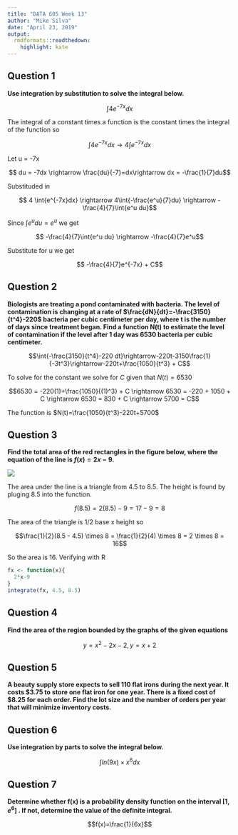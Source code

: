 ```yaml
---
title: "DATA 605 Week 13"
author: "Mike Silva"
date: "April 23, 2019"
output: 
  rmdformats::readthedown:
    highlight: kate
---
```


## Question 1
**Use integration by substitution to solve the integral below.**

$$ \int{4e^{-7x}dx}$$

The integral of a constant times a function is the constant times the integral of the function so

$$ \int{4e^{-7x}dx} \rightarrow 4 \int{e^{-7x}dx}$$

Let u = -7x

$$ du = -7dx \rightarrow \frac{du}{-7}=dx\rightarrow dx = -\frac{1}{7}du$$

Substituded in

$$ 4 \int{e^{-7x}dx} \rightarrow 4\int{-\frac{e^u}{7}du} \rightarrow -\frac{4}{7}\int{e^u du}$$

Since  $\int{e^u du} = e^u$ we get

$$ -\frac{4}{7}\int{e^u du} \rightarrow -\frac{4}{7}e^u$$

Substitute for u we get

$$ -\frac{4}{7}e^{-7x} + C$$

## Question 2

**Biologists are treating a pond contaminated with bacteria. The level of contamination is changing at a rate of $\frac{dN}{dt}=-\frac{3150}{t^4}-220$ bacteria per cubic centimeter per day, where t is the number of days since treatment began. Find a function N(t) to estimate the level of contamination if the level after 1 day was 6530 bacteria per cubic centimeter.**

$$\int{-\frac{3150}{t^4}-220 dt}\rightarrow-220t-3150\frac{1}{-3t^3}\rightarrow-220t+\frac{1050}{t^3} + C$$

To solve for the constant we solve for $C$ given that $N(t) = 6530$

$$6530 = -220(1)+\frac{1050}{(1)^3} + C \rightarrow 6530 = -220 + 1050 + C \rightarrow 6530 = 830 + C \rightarrow 5700 = C$$

The function is $N(t)=\frac{1050}{t^3}-220t+5700$

## Question 3

**Find the total area of the red rectangles in the figure below, where the equation of the line is $f(x) = 2x-9$.**

![](MSilva_Assign13_Q3.png)

The area under the line is a triangle from 4.5 to 8.5.  The height is found by pluging 8.5 into the function.

$$f(8.5)=2(8.5)-9=17-9=8$$

The area of the triangle is 1/2 base x height so 

$$\frac{1}{2}(8.5 - 4.5) \times 8 = \frac{1}{2}(4) \times 8 = 2 \times 8 = 16$$

So the area is 16.  Verifying with R

```r
fx <- function(x){
  2*x-9
}
integrate(fx, 4.5, 8.5)
```

## Question 4

**Find the area of the region bounded by the graphs of the given equations **

$$y=x^2-2x-2, y=x+2$$

## Question 5

**A beauty supply store expects to sell 110 flat irons during the next year. It costs $3.75 to store one flat iron for one year. There is a fixed cost of $8.25 for each order. Find the lot size and the number of orders per year that will minimize inventory costs.**

## Question 6

**Use integration by parts to solve the integral below.**

$$\int{ln(9x) \times x^6 dx}$$


## Question 7

**Determine whether f(x) is a probability density function on the interval $[1, e^6]$ . If not, determine the value of the definite integral.**

$$f(x)=\frac{1}{6x}$$


